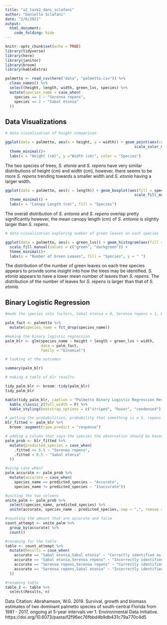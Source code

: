 ```yaml
---
title: "a2_task2_dani_sclafani"
author: "Danielle Sclafani"
date: "2/6/2021"
output: 
  html_document:
    code_folding: hide
---
```


```r
knitr::opts_chunk$set(echo = TRUE)
library(tidyverse)
library(here)
library(janitor)
library(broom)
library(kableExtra)

```


```r
palmetto <- read_csv(here("data", "palmetto.csv")) %>% 
  clean_names() %>% 
  select(height, length, width, green_lvs, species) %>% 
  mutate(species_name = case_when(
    species == 1 ~ "Serenoa repens",
    species == 2 ~ "Sabal etonia"
  ))
```

## Data Visualizations

```r
# data visualization of height comparison

ggplot(data = palmetto, aes(x = height, y = width)) + geom_point(aes(color = species_name), alpha = 0.7) +
                                                          scale_color_manual(values = c("cyan4", "blue"))  +
  theme_minimal()+
  labs(x = "Height (cm)", y ="Width (cm)", color = "Species")
```
The two species of trees, _S. etonia_ and _S. repens_ have very similar distributions of height (cm) and width (cm), however, there seems to be more _S. repens_ trending towards a smaller width and _S. etonia_ having a larger width.

```r
ggplot(data = palmetto, aes(x = length)) + geom_boxplot(aes(fill = species_name), alpha = 0.7) +
                                                          scale_fill_manual(values = c("pink", "orange")) +
  theme_minimal() +
  labs(x = "Canopy Length (cm)", fill = "Species")
```

The overall distribution of _S. entonia_ and _S. repens_ overlap pretty significantly however, the mean canopy length (cm) of _S. entonia_ is slightly larger than _S. repens_. 


```r

# data visualization exploring number of green leaves on each species

ggplot(data = palmetto, aes(x = green_lvs)) + geom_histogram(aes(fill = species_name), alpha = 0.7) + 
  scale_fill_manual(values = c("green", "darkgreen")) +
  theme_minimal()+
  labs(x = "Number of Green Leaves", fill = "Species", y = " ")
```

The distribution of the number of green leaves on each tree species appears to provide some insight into how the trees may be identified. _S. etonia_ appears to have a lower mean number of leaves than _S. repens_. The distribution of the number of leaves for _S. repens_ is larger than that of _S. etonia_. 


## Binary Logistic Regression


```r
#made the species into factors, Sabal etonia = 0, Serenoa repens = 1, because Serenoa repens is the 1 factor, the regression model will show us the probability that it is Serenoa repens

palm_fact <- palmetto %>% 
  mutate(species_name = fct_drop(species_name))

#making the binary logistic regression
palm_blr <- glm(species_name ~ height + length + green_lvs + width,
                data = palm_fact,
                family = "binomial")

# looking at the outcomes

summary(palm_blr)

```

```r
# making a table of blr results

tidy_palm_blr <- broom::tidy(palm_blr)
tidy_palm_blr

kable(tidy_palm_blr, caption = "Palmetto Binary Logistic Regression Results") %>% 
  kable_classic_2(full_width = F) %>% 
  kable_styling(bootstrap_options = c("striped", "hover", "condensed"))

```

```r
# getting the probabilities, probability that something is a S. repens is in the .fitted column
blr_fitted <- palm_blr %>% 
  broom::augment(type.predict = "response")
```

```r
# adding a column that says the species the observation should be based on the model
palm_prob <- blr_fitted %>% 
  mutate(predicted_species = case_when(
    .fitted >= 0.5 ~ "Serenoa repens",
    .fitted < 0.5 ~ "Sabal etonia"
  ))

#using case when?
palm_accurate <- palm_prob %>% 
  mutate(accurate = case_when(
    species_name == predicted_species ~ "Accurate",
    species_name != predicted_species ~ "Inaccurate"))

#uniting the two columns
unite_palm <- palm_prob %>% 
  select(species_name, predicted_species) %>% 
  unite(accurate, species_name : predicted_species, sep = ",", remove = FALSE)

#counting the amount that are accurate and false
count_attempt <- unite_palm %>% 
  group_by(accurate) %>% 
  count()

#renaming for the table
table <- count_attempt %>% 
  mutate(Results = case_when(
    accurate == "Sabal etonia,Sabal etonia" ~ "Correctly identified as Sabal etonia",
    accurate == "Sabal etonia,Serenoa repens" ~ "Incorrectly identified as Serenoa repens",
    accurate == "Serenoa repens,Serenoa repens" ~ "Correctly identified as Serenoa repens",
    accurate == "Serenoa repens,Sabal etonia" ~ "Incorrectly identified as Sabal etonia"
  ))

#renaming table
table_2 <- table %>% 
  select(Results, n)
```


Data Citation: Abrahamson, W.G. 2019. Survival, growth and biomass estimates of two dominant palmetto species of south-central Florida from 1981 - 2017, ongoing at 5-year intervals ver 1. Environmental Data Initiative. https://doi.org/10.6073/pasta/f2f96ec76fbbd4b9db431c79a770c4d5
